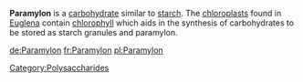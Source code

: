 '''Paramylon''' is a [[carbohydrate]] similar to [[starch]]. The [[chloroplast]]s found in [[Euglena]] contain [[chlorophyll]] which aids in the synthesis of carbohydrates to be stored as starch granules and paramylon.

[[Category:Polysaccharides]]
{{biochem-stub}}

[[de:Paramylon]]
[[fr:Paramylon]]
[[pl:Paramylon]]